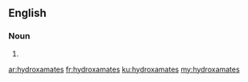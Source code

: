 ==English==

===Noun===
{{head|en|plural}}

# {{plural of|hydroxamate|lang=en}}

[[ar:hydroxamates]]
[[fr:hydroxamates]]
[[ku:hydroxamates]]
[[my:hydroxamates]]